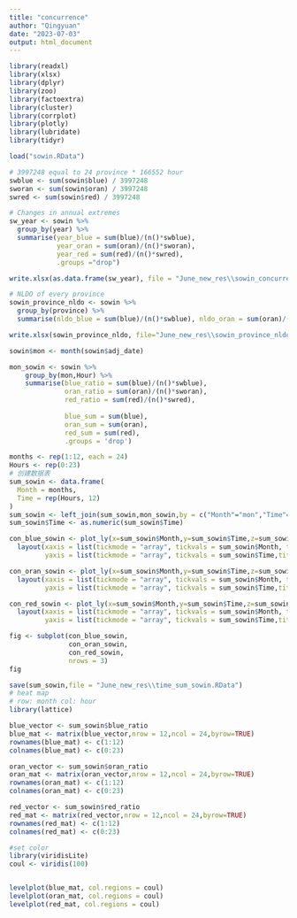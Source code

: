 ```yaml
---
title: "concurrence"
author: "Qingyuan"
date: "2023-07-03"
output: html_document
---
```

```r
library(readxl)
library(xlsx)
library(dplyr)
library(zoo)
library(factoextra)
library(cluster)
library(corrplot)
library(plotly)
library(lubridate)
library(tidyr)
```

```r
load("sowin.RData")
```

```r
# 3997248 equal to 24 province * 166552 hour
swblue <- sum(sowin$blue) / 3997248
sworan <- sum(sowin$oran) / 3997248
swred <- sum(sowin$red) / 3997248
```

```r
# Changes in annual extremes
sw_year <- sowin %>%
  group_by(year) %>%
  summarise(year_blue = sum(blue)/(n()*swblue), 
            year_oran = sum(oran)/(n()*sworan),
            year_red = sum(red)/(n()*swred),
            .groups ="drop")

write.xlsx(as.data.frame(sw_year), file = "June_new_res\\sowin_concurrence_yearly_nldo.xlsx")
```

```r
# NLDO of every province
sowin_province_nldo <- sowin %>%
  group_by(province) %>%
  summarise(nldo_blue = sum(blue)/(n()*swblue), nldo_oran = sum(oran)/(n()*sworan), nldo_red = sum(red)/(n()*swred), .groups="drop")

write.xlsx(sowin_province_nldo, file="June_new_res\\sowin_province_nldo.xlsx")
```

```r
sowin$mon <- month(sowin$adj_date)

mon_sowin <- sowin %>%
    group_by(mon,Hour) %>%
    summarise(blue_ratio = sum(blue)/(n()*swblue), 
              oran_ratio = sum(oran)/(n()*sworan),
              red_ratio = sum(red)/(n()*swred),
              
              blue_sum = sum(blue),
              oran_sum = sum(oran),
              red_sum = sum(red),
              .groups = 'drop')

months <- rep(1:12, each = 24)
Hours <- rep(0:23)
# 创建数据表
sum_sowin <- data.frame(
  Month = months,
  Time = rep(Hours, 12)
)
sum_sowin <- left_join(sum_sowin,mon_sowin,by = c("Month"="mon","Time"="Hour"))
sum_sowin$Time <- as.numeric(sum_sowin$Time)

con_blue_sowin <- plot_ly(x=sum_sowin$Month,y=sum_sowin$Time,z=sum_sowin$blue_ratio, type = "contour") %>%
  layout(xaxis = list(tickmode = "array", tickvals = sum_sowin$Month, title = "Month"),
         yaxis = list(tickmode = "array", tickvals = sum_sowin$Time,title = "Hour"))

con_oran_sowin <- plot_ly(x=sum_sowin$Month,y=sum_sowin$Time,z=sum_sowin$oran_ratio, type = "contour") %>%
  layout(xaxis = list(tickmode = "array", tickvals = sum_sowin$Month, title = "Month"),
         yaxis = list(tickmode = "array", tickvals = sum_sowin$Time,title = "Hour"))

con_red_sowin <- plot_ly(x=sum_sowin$Month,y=sum_sowin$Time,z=sum_sowin$red_ratio, type = "contour") %>%
  layout(xaxis = list(tickmode = "array", tickvals = sum_sowin$Month, title = "Month"),
         yaxis = list(tickmode = "array", tickvals = sum_sowin$Time,title = "Hour"))

fig <- subplot(con_blue_sowin,
               con_oran_sowin,
               con_red_sowin,
               nrows = 3)
fig
```



```r
save(sum_sowin,file = "June_new_res\\time_sum_sowin.RData")
# heat map
# row: month col: hour
library(lattice)

blue_vector <- sum_sowin$blue_ratio
blue_mat <- matrix(blue_vector,nrow = 12,ncol = 24,byrow=TRUE)
rownames(blue_mat) <- c(1:12)
colnames(blue_mat) <- c(0:23)

oran_vector <- sum_sowin$oran_ratio
oran_mat <- matrix(oran_vector,nrow = 12,ncol = 24,byrow=TRUE)
rownames(oran_mat) <- c(1:12)
colnames(oran_mat) <- c(0:23)

red_vector <- sum_sowin$red_ratio
red_mat <- matrix(red_vector,nrow = 12,ncol = 24,byrow=TRUE)
rownames(red_mat) <- c(1:12)
colnames(red_mat) <- c(0:23)

#set color
library(viridisLite)
coul <- viridis(100)


levelplot(blue_mat, col.regions = coul)
levelplot(oran_mat, col.regions = coul) 
levelplot(red_mat, col.regions = coul) 
```

